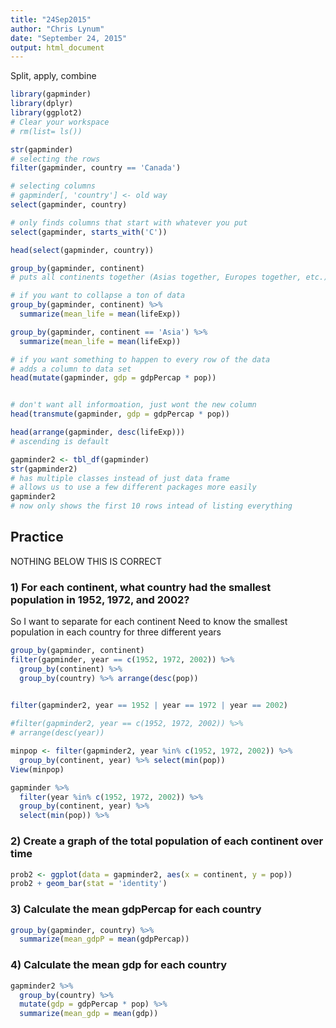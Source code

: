 ```yaml
---
title: "24Sep2015"
author: "Chris Lynum"
date: "September 24, 2015"
output: html_document
---
```


Split, apply, combine

```r
library(gapminder)
library(dplyr)
library(ggplot2)
# Clear your workspace
# rm(list= ls())
```



```r
str(gapminder)
# selecting the rows
filter(gapminder, country == 'Canada')

# selecting columns
# gapminder[, 'country'] <- old way
select(gapminder, country)

# only finds columns that start with whatever you put
select(gapminder, starts_with('C'))

head(select(gapminder, country))
```


```r
group_by(gapminder, continent)
# puts all continents together (Asias together, Europes together, etc.)

# if you want to collapse a ton of data
group_by(gapminder, continent) %>%
  summarize(mean_life = mean(lifeExp))

group_by(gapminder, continent == 'Asia') %>%
  summarize(mean_life = mean(lifeExp))

# if you want something to happen to every row of the data
# adds a column to data set
head(mutate(gapminder, gdp = gdpPercap * pop)) 


# don't want all informoation, just wont the new column
head(transmute(gapminder, gdp = gdpPercap * pop))
```


```r
head(arrange(gapminder, desc(lifeExp)))
# ascending is default
```

```r
gapminder2 <- tbl_df(gapminder)
str(gapminder2)
# has multiple classes instead of just data frame
# allows us to use a few different packages more easily
gapminder2
# now only shows the first 10 rows intead of listing everything
```


## Practice ##########
#############################################################
####### NOTHING BELOW THIS IS CORRECT ########################
#############################################################

### 1) For each continent, what country had the smallest population in 1952, 1972, and 2002?

So I want to separate for each continent
Need to know the smallest population in each country
for three different years

```r
group_by(gapminder, continent)
filter(gapminder, year == c(1952, 1972, 2002)) %>% 
  group_by(continent) %>%
  group_by(country) %>% arrange(desc(pop))


filter(gapminder2, year == 1952 | year == 1972 | year == 2002)
  
#filter(gapminder2, year == c(1952, 1972, 2002)) %>%
# arrange(desc(year))

minpop <- filter(gapminder2, year %in% c(1952, 1972, 2002)) %>%
  group_by(continent, year) %>% select(min(pop)) 
View(minpop)

gapminder %>%
  filter(year %in% c(1952, 1972, 2002)) %>%
  group_by(continent, year) %>%
  select(min(pop)) %>%

```

### 2) Create a graph of the total population of each continent over time
```r
prob2 <- ggplot(data = gapminder2, aes(x = continent, y = pop))
prob2 + geom_bar(stat = 'identity')
```


### 3) Calculate the mean gdpPercap for each country

```r
group_by(gapminder, country) %>% 
  summarize(mean_gdpP = mean(gdpPercap))

```

### 4) Calculate the mean gdp for each country

```r
gapminder2 %>%
  group_by(country) %>%
  mutate(gdp = gdpPercap * pop) %>%
  summarize(mean_gdp = mean(gdp))


```

